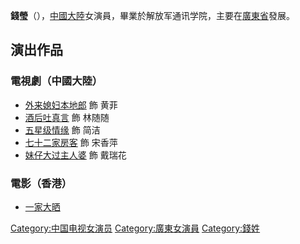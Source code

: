 {{expand|time=2015-08-24T23:27:45+00:00}}
{{unreferenced|time=2015-08-24T23:27:45+00:00}}
{{藝人
| 姓名 = 錢瑩
| 類型 = 女演員
| 英文名 = Fion Qian
| 綽號 = 多多、三嫂、黄菲
| 國籍 = {{PRC}}
| 民族 = [[漢族|漢族]]
| 籍貫 = [[湖南|湖南]]
| 出生日期 = {{birth_date_and_age|1978|10|28}}
| 出生地點 = {{CHN}}[[廣州市|廣州市]]
| 語言 = [[粵語|粵語]]、[[普通話|普通話]]
| 教育程度 = [[解放军通讯学院|解放军通讯学院]]畢業
| 活躍年代 = 2002年至今
| 經紀公司 = 
}}

'''錢瑩'''（{{bd|1978年|10月28日}}），[[中國大陸|中國大陸]]女演員，畢業於解放军通讯学院，主要在[[廣東省|廣東省]]發展。

==演出作品==
===電視劇（中國大陸）===
*[[外来媳妇本地郎|外来媳妇本地郎]] 飾 黄菲
*[[酒后吐真言|酒后吐真言]] 飾 林随随
*[[五星级情缘|五星级情缘]] 飾 简洁
*[[七十二家房客_(電視劇)|七十二家房客]] 飾 宋香萍
*[[妹仔大过主人婆|妹仔大过主人婆]] 飾 戴瑞花
===電影（香港）===
*[[一家大晒|一家大晒]] 

{{DEFAULTSORT:Q钱}}
[[Category:中国电视女演员|Category:中国电视女演员]]
[[Category:廣東女演員|Category:廣東女演員]]
[[Category:錢姓|Category:錢姓]]